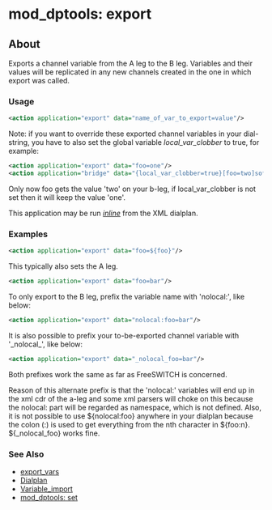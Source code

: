 
# mod_dptools: export 

 

## About

Exports a channel variable from the A leg to the B leg. Variables and their values will be replicated in any new channels created in the one in which export was called.


### Usage

```xml
<action application="export" data="name_of_var_to_export=value"/>
```

  
Note: if you want to override these exported channel variables in your dial-string, you have to also set the global variable _local\_var\_clobber_ to true, for example:

```xml
<action application="export" data="foo=one"/>
<action application="bridge" data="{local_var_clobber=true}[foo=two]sofia/gateway/someprovider/123"/>
```

Only now foo gets the value 'two' on your b-leg, if local_var_clobber is not set then it will keep the value 'one'.

This application may be run _[inline](../../Dialplan/XML-Dialplan/index.mdx#inline-actions)_ from the XML dialplan.

### Examples

```xml
<action application="export" data="foo=${foo}"/>
```

This typically also sets the A leg.

```xml
<action application="export" data="foo=bar"/>
```

To only export to the B leg, prefix the variable name with 'nolocal:', like below:

```xml
<action application="export" data="nolocal:foo=bar"/>
```

It is also possible to prefix your to-be-exported channel variable with '\_nolocal\_', like below:

```xml
<action application="export" data="_nolocal_foo=bar"/>
```

Both prefixes work the same as far as FreeSWITCH is concerned.

Reason of this alternate prefix is that the 'nolocal:' variables will end up in the xml cdr of the a-leg and some xml parsers will choke on this because the nolocal: part will be regarded as namespace, which is not defined. Also, it is not possible to use $\{nolocal:foo} anywhere in your dialplan because the colon (:) is used to get everything from the nth character in $\{foo:n}. $\{\_nolocal\_foo} works fine.

### See Also

* [export\_vars](../../../Channel-Variables-Catalog/export_vars_16353767.mdx#export_vars)
* [Dialplan](../../Dialplan/index.mdx#0-about)
* [Variable\_import](../../Introduction/Variables/index.mdx#0-about)
* [mod\_dptools: set](./6586661.mdx#about)


